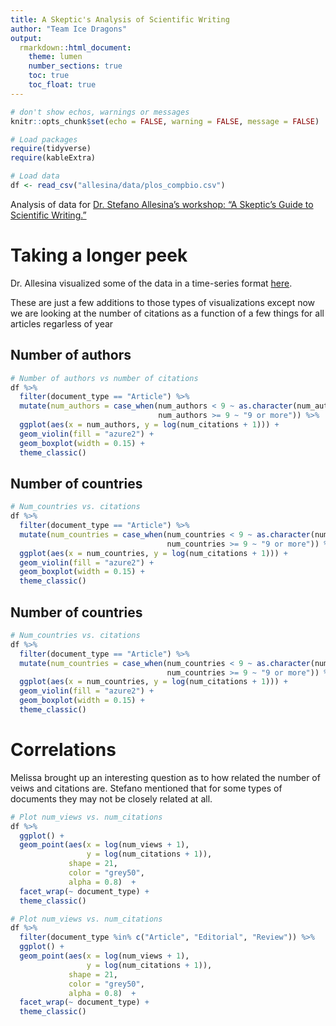 ```yaml
---
title: A Skeptic's Analysis of Scientific Writing
author: "Team Ice Dragons"
output:
  rmarkdown::html_document:
    theme: lumen
    number_sections: true
    toc: true
    toc_float: true
---
```


```r
# don't show echos, warnings or messages
knitr::opts_chunk$set(echo = FALSE, warning = FALSE, message = FALSE)

# Load packages
require(tidyverse)
require(kableExtra)

# Load data
df <- read_csv("allesina/data/plos_compbio.csv")
```

Analysis of data for [Dr. Stefano Allesina's workshop: "A Skeptic's Guide to Scientific Writing."](https://stefanoallesina.github.io/QuEST_workshop/)

# Taking a longer peek

Dr. Allesina visualized some of the data in a time-series format [here](https://stefanoallesina.github.io/QuEST_workshop/#taking-a-peek). 

These are just a few additions to those types of visualizations except now we are looking at the number of citations as a function of a few things for all articles regarless of year

## Number of authors

```r
# Number of authors vs number of citations
df %>%
  filter(document_type == "Article") %>%
  mutate(num_authors = case_when(num_authors < 9 ~ as.character(num_authors),
                                 num_authors >= 9 ~ "9 or more")) %>%
  ggplot(aes(x = num_authors, y = log(num_citations + 1))) +
  geom_violin(fill = "azure2") +
  geom_boxplot(width = 0.15) +
  theme_classic()
```

## Number of countries

```r
# Num_countries vs. citations
df %>%
  filter(document_type == "Article") %>%
  mutate(num_countries = case_when(num_countries < 9 ~ as.character(num_countries),
                                   num_countries >= 9 ~ "9 or more")) %>%
  ggplot(aes(x = num_countries, y = log(num_citations + 1))) +
  geom_violin(fill = "azure2") +
  geom_boxplot(width = 0.15) +
  theme_classic()
```

## Number of countries

```r
# Num_countries vs. citations
df %>%
  filter(document_type == "Article") %>%
  mutate(num_countries = case_when(num_countries < 9 ~ as.character(num_countries),
                                   num_countries >= 9 ~ "9 or more")) %>%
  ggplot(aes(x = num_countries, y = log(num_citations + 1))) +
  geom_violin(fill = "azure2") +
  geom_boxplot(width = 0.15) +
  theme_classic()
```

# Correlations

Melissa brought up an interesting question as to how related the number of veiws and citations are. Stefano mentioned that for some types of documents they may not be closely related at all.

```r
# Plot num_views vs. num_citations
df %>%
  ggplot() +
  geom_point(aes(x = log(num_views + 1), 
                 y = log(num_citations + 1)),
             shape = 21, 
             color = "grey50", 
             alpha = 0.8)  +
  facet_wrap(~ document_type) +
  theme_classic()
```

```r
# Plot num_views vs. num_citations
df %>%
  filter(document_type %in% c("Article", "Editorial", "Review")) %>%
  ggplot() +
  geom_point(aes(x = log(num_views + 1), 
                 y = log(num_citations + 1)),
             shape = 21, 
             color = "grey50", 
             alpha = 0.8)  +
  facet_wrap(~ document_type) +
  theme_classic()
```
